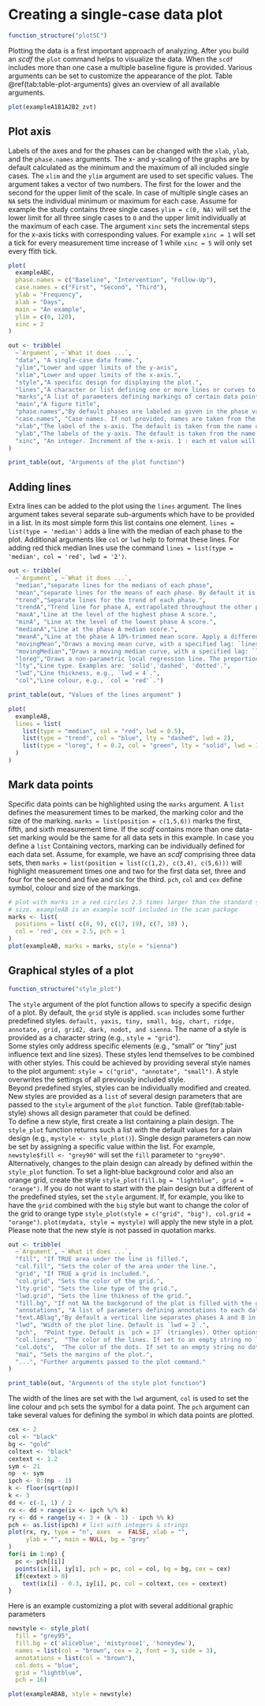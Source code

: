 
# Creating a single-case data plot

```r
function_structure("plotSC")
```

Plotting the data is a first important approach of analyzing. After you build an *scdf* the `plot` command helps to visualize the data. When the `scdf` includes more than one case a multiple baseline figure is provided. Various arguments can be set to customize the appearance of the plot. Table \@ref(tab:table-plot-arguments) gives an overview of all available arguments.

```r
plot(exampleA1B1A2B2_zvt)
```


## Plot axis

Labels of the axes and for the phases can be changed with the `xlab`, `ylab`, and the `phase.names` arguments. The x- and y-scaling of the graphs are by default calculated as the minimum and the maximum of all included single cases. The `xlim` and the `ylim` argument are used to set specific values. The argument takes a vector of two numbers. The first for the lower and the second for the upper limit of the scale. In case of multiple single cases an `NA` sets the individual minimum or maximum for each case. Assume for example the study contains three single cases `ylim = c(0, NA)` will set the lower limit for all three single cases to `0` and the upper limit individually at the maximum of each case. The argument `xinc` sets the incremental steps for the x-axis ticks with corresponding values. For example `xinc = 1` will set a tick for every measurement time increase of 1 while `xinc = 5` will only set every ffith tick.

```r
plot(
  exampleABC,
  phase.names = c("Baseline", "Intervention", "Follow-Up"),
  case.names = c("First", "Second", "Third"),
  ylab = "Frequency",
  xlab = "Days",
  main = "An example",
  ylim = c(0, 120),
  xinc = 2
)
```


```r

out <- tribble(
  ~`Argument`, ~`What it does ...`,
  "data", "A single-case data frame.",
  "ylim","Lower and upper limits of the y-axis",
  "xlim","Lower and upper limits of the x-axis.",
  "style","A specific design for displaying the plot.",
  "lines","A character or list defining one or more lines or curves to be plotted.",
  "marks","A list of parameters defining markings of certain data points.",
  "main","A figure title",
  "phase.names","By default phases are labeled as given in the phase variable. Use this argument to specify different labels: `phase.names = c('Baseline', 'Intervention')`.",
  "case.names", "Case names. If not provided, names are taken from the scdf or left blank if the scdf does not contain case names.",
  "xlab","The label of the x-axis. The default is taken from the name of the measurement variable as provided by the scdf.",
  "ylab","The labels of the y-axis. The default is taken from the name of the dependent variable as provided by the scdf.",
  "xinc", "An integer. Increment of the x-axis. 1 : each mt value will be printed, 2 : every other value, 3 : every third values etc."
)

print_table(out, "Arguments of the plot function")
```

## Adding lines

Extra lines can be added to the plot using the `lines` argument. The lines argument takes several separate sub-arguments which have to be provided in a list. In its most simple form this list contains one element. `lines = list(type = 'median')` adds a line with the median of each phase to the plot. Additional arguments like `col` or `lwd` help to format these lines. For adding red thick median lines use the command `lines = list(type = 'median', col = 'red', lwd = '2')`.

```r
out <- tribble(
  ~`Argument`, ~`What it does ...`,
  "median","separate lines for the medians of each phase",
  "mean","separate lines for the means of each phase. By default it is 10%-trimmed. Other trims can be set using a second parameter (e.g., `lines = list(type = 'mean', trim = 0.2)` draws a 20%-trimmed mean line).",
  "trend","Separate lines for the trend of each phase.",
  "trendA","Trend line for phase A, extrapolated throughout the other phases",
  "maxA","Line at the level of the highest phase A score.",
  "minA", "Line at the level of the lowest phase A score.",
  "medianA","Line at the phase A median score.",
  "meanA","Line at the phase A 10%-trimmed mean score. Apply a different trim, by using the additional argument (e.g., `lines = list(type = 'meanA', trim = 0.2)`).",
  "movingMean","Draws a moving mean curve, with a specified lag: `lines = list(type = 'movingMean', lag = 2)`. Default is a lag 1 curve.",
  "movingMedian","Draws a moving median curve, with a specified lag: `lines = list(type = 'movingMedian', lag = 3).` Default is a lag 1 curve.",
  "loreg","Draws a non-parametric local regression line. The proportion of data influencing each data point can be specified using `lines = list(type = 'loreg', f = 0.66)`. The default is 0.5.",
  "lty","Line type. Examples are: 'solid','dashed', 'dotted'.",
  "lwd","Line thickness, e.g., `lwd = 4`.",
  "col","Line colour, e.g., `col = 'red'`.")

print_table(out, "Values of the lines argument" )

```

```r
plot(
  exampleAB, 
  lines = list(
    list(type = "median", col = "red", lwd = 0.5),
    list(type = "trend", col = "blue", lty = "dashed", lwd = 2),
    list(type = "loreg", f = 0.2, col = "green", lty = "solid", lwd = 1)
  )
)
```

## Mark data points

Specific data points can be highlighted using the `marks` argument. A `list` defines the measurement times to be marked, the marking color and the size of the marking. `marks = list(position = c(1,5,6))` marks the first, fifth, and sixth measurement time. If the _scdf_ contains more than one data-set marking would be the same for all data sets in this example. In case you define a `list` Containing vectors, marking can be individually defined for each data set. Assume, for example, we have an _scdf_ comprising three data sets, then `marks = list(position = list(c(1,2), c(3,4), c(5,6)))` will highlight measurement times one and two for the first data set, three and four for the second and five and six for the third. `pch`, `col` and `cex` define symbol, colour and size of the markings.

```r
# plot with marks in a red circles 2.5 times larger than the standard symbol 
# size. exampleAB is an example scdf included in the scan package
marks <- list(
  positions = list( c(8, 9), c(17, 19), c(7, 18) ), 
  col = 'red', cex = 2.5, pch = 1
)
plot(exampleAB, marks = marks, style = "sienna")
```

## Graphical styles of a plot

```r
function_structure("style_plot")
```

The `style` argument of the plot function allows to specify a specific design of a plot. By default, the `grid` style is applied. `scan` includes some further predefined styles. `default, yaxis, tiny, small, big, chart, ridge, annotate, grid, grid2, dark, nodot, and sienna`. The name of a style is provided as a character string (e.g., `style = "grid"`).  
Some styles only address specific elements (e.g., "small" or "tiny" just influence text  and line sizes). These styles lend themselves to be combined with other styles. This could be achieved by providing several style names to the plot argument: `style = c("grid", "annotate", "small")`. A style overwrites the settings of all previously included style.  
Beyond predefined styles, styles can be individually modified and created. New styles are provided as a `list` of several design parameters that are passed to the `style` argument of the `plot` function. Table \@ref(tab:table-style) shows all design parameter that could be defined.  
To define a new style, first create a list containing a plain design. The `style_plot` function returns such a list with the default values for a plain design (e.g., `mystyle <- style_plot()`). Single design parameters can now be set by assigning a specific value within the list. For example, `newstyle$fill <- "grey90"` will set the `fill` parameter to `"grey90"`. Alternatively, changes to the plain design can already by defined within the `style_plot` function. To set a light-blue background color and also an orange grid, create the style `style_plot(fill.bg = "lightblue", grid = "orange")`.
If you do not want to start with the plain design but a different of the predefined styles, set the `style` argument. If, for example, you like to have the `grid` combined with the `big` style but want to change the color of the grid to orange type `style_plot(style = c("grid", "big"), col.grid = "orange")`. `plot(mydata, style = mystyle)` will apply the new style in a plot. Please note that the new style is not passed in quotation marks.  

```r
out <- tribble(
  ~`Argument`, ~`What it does ...`,
  "fill", "If TRUE area under the line is filled.", 
  "col.fill", "Sets the color of the area under the line.",
  "grid", "If TRUE a grid is included.",
  "col.grid", "Sets the color of the grid.",
  "lty.grid", "Sets the line type of the grid.",
  "lwd.grid", "Sets the line thikness of the grid.",
  "fill.bg", "If not NA the backgorund of the plot is filled with the given color. If multiple colours are provided, the colours change with phases (e.g., `fill.bg = c('aliceblue', 'mistyrose1', 'honeydew')`",
  "annotations", "A list of parameters defining annotations to each data point. This adds the score of each MT to your plot. `'pos'` Position of the annotations: 1 = below, 2 = left, 3 = above, 4 = right. `'col'` Color of the annotations. `'cex'` Size of the annotations. `'round'` rounds the values to the specified decimal. `annotations = list(pos = 3, col = 'brown', round = 1)` adds scores rounded to one decimal above the data point in brown color to the plot.",
  "text.ABlag","By default a vertical line separates phases A and B in the plot. Alternatively, you could print a character string between the two phases using this argument: `text.ABlag = 'Start'`.",
  "lwd", "Width of the plot line. Default is `lwd = 2`.",
  "pch",  "Point type. Default is `pch = 17` (triangles). Other options are for example: 16 (filled circles) or 'A' (uses the letter A).",
  "col.lines",  "The color of the lines. If set to an empty string no lines are drawn.",
  "col.dots",  "The color of the dots. If set to an empty string no dots are drawn.",
  "mai", "Sets the margins of the plot.",
  "...", "Further arguments passed to the plot command."
)

print_table(out, "Arguments of the style plot function")
```

The width of the lines are set with the `lwd` argument, `col` is used to set the line colour and `pch` sets the symbol for a data point.
The `pch` argument can take several values for defining the symbol in which data points are plotted.

```r

cex <- 2
col <- "black"
bg <- "gold"
coltext <- "black"
cextext <- 1.2
sym <- 21
np  <- sym
ipch <- 0:(np - 1)
k <- floor(sqrt(np))
k <- 3
dd <- c(-1, 1) / 2
rx <- dd + range(ix <- ipch %/% k)
ry <- dd + range(iy <- 3 + (k - 1) - ipch %% k)
pch <- as.list(ipch) # list with integers & strings
plot(rx, ry, type = "n", axes  =  FALSE, xlab = "", 
     ylab = "", main = NULL, bg = "grey"
)
for(i in 1:np) {
  pc <- pch[[i]]
  points(ix[i], iy[i], pch = pc, col = col, bg = bg, cex = cex)
  if(cextext > 0)
    text(ix[i] - 0.3, iy[i], pc, col = coltext, cex = cextext)
}

```

Here is an example customizing a plot with several additional graphic parameters

```r
newstyle <- style_plot(
  fill = "grey95",
  fill.bg = c('aliceblue', 'mistyrose1', 'honeydew'),
  names = list(col = "brown", cex = 2, font = 3, side = 3),
  annotations = list(col = "brown"),
  col.dots = "blue",
  grid = "lightblue", 
  pch = 16)

plot(exampleABAB, style = newstyle)
```

